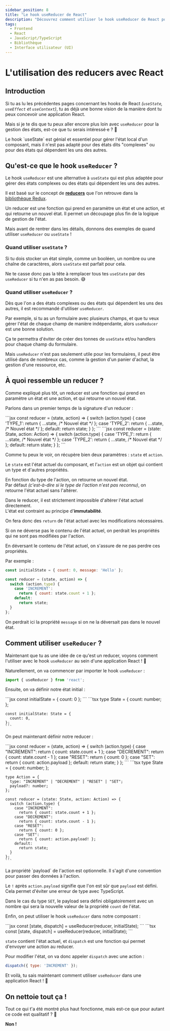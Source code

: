 ```yaml
---
sidebar_position: 8
title: "Le hook useReducer de React"
description: "Découvrez comment utiliser le hook useReducer de React pour gérer l'état de vos composants de manière plus efficace."
tags:
  - Frontend
  - React
  - JavaScript/TypeScript
  - Bibliothèque
  - Interface utilisateur (UI)
---
```



# L'utilisation des reducers avec React

## Introduction

Si tu as lu les précédentes pages concernant les hooks de React _(`useState`, `useEffect` et `useContext`)_, tu as déjà une bonne vision de la manière dont tu peux concevoir une application React.

Mais si je te dis que tu peux aller encore plus loin avec `useReducer` pour la gestion des états, est-ce que tu serais intéressé·e ? 🤔

<Admonition type="quote" title="Pourquoi ? useState ne suffit pas ?">
  Le hook `useState` est génial et essentiel pour gérer l'état local d'un composant, mais il n'est pas adapté pour des états dits "complexes" ou pour des états qui dépendent les uns des autres.
</Admonition>

## Qu'est-ce que le hook `useReducer` ?

Le hook `useReducer` est une alternative à `useState` qui est plus adaptée pour gérer des états complexes ou des états qui dépendent les uns des autres.

Il est basé sur le concept de [**reducers**](https://redux.js.org/tutorials/fundamentals/part-3-state-actions-reducers) que l'on retrouve dans la [bibliothèque Redux](https://redux.js.org).

Un reducer est une fonction qui prend en paramètre un état et une action, et qui retourne un nouvel état. Il permet un découpage plus fin de la logique de gestion de l'état.

Mais avant de rentrer dans les détails, donnons des exemples de quand utiliser `useReducer` ou `useState` !

### Quand utiliser `useState` ?

Si tu dois stocker un état simple, comme un booléen, un nombre ou une chaîne de caractères, alors `useState` est parfait pour cela.

Ne te casse donc pas la tête à remplacer tous tes `useState` par des `useReducer` si tu n'en as pas besoin. 😅

### Quand utiliser `useReducer` ?

Dès que l'on a des états complexes ou des états qui dépendent les uns des autres, il est recommandé d'utiliser `useReducer`.

Par exemple, si tu as un formulaire avec plusieurs champs, et que tu veux gérer l'état de chaque champ de manière indépendante, alors `useReducer` est une bonne solution.

Ça te permettra d'éviter de créer des tonnes de `useState` et/ou handlers pour chaque champ du formulaire.

Mais `useReducer` n'est pas seulement utile pour les formulaires, il peut être utilisé dans de nombreux cas, comme la gestion d'un panier d'achat, la gestion d'une ressource, etc.

## À quoi ressemble un reducer ?

Comme expliqué plus tôt, un reducer est une fonction qui prend en paramètre un état et une action, et qui retourne un nouvel état.

Parlons dans un premier temps de la signature d'un reducer :

<Tabs>
  <TabItem value="js" label="JavaScript">
    ```jsx
    const reducer = (state, action) => {
      switch (action.type) {
        case 'TYPE_1':
          return { ...state, /* Nouvel état */ };
        case 'TYPE_2':
          return { ...state, /* Nouvel état */ };
        default:
          return state;
      }
    };
    ```
  </TabItem>

  <TabItem value="ts" label="TypeScript">
    ```jsx
    const reducer = (state: State, action: Action) => {
      switch (action.type) {
        case 'TYPE_1':
          return { ...state, /* Nouvel état */ };
        case 'TYPE_2':
          return { ...state, /* Nouvel état */ };
        default:
          return state;
      }
    };
    ```
  </TabItem>
</Tabs>

Comme tu peux le voir, on récupère bien deux paramètres : `state` et `action`.

Le `state` est l'état actuel du composant, et l'`action` est un objet qui contient un type et d'autres propriétés.

En fonction du type de l'action, on retourne un nouvel état.  
Par défaut _(c'est-à-dire si le type de l'action n'est pas reconnu)_, on retourne l'état actuel sans l'altérer.

Dans le reducer, il est strictement impossible d'altérer l'état actuel directement.  
L'état est contraint au principe d'**immutabilité**.

On fera donc des `return` de l'état actuel avec les modifications nécessaires.

<Admonition type="quote" title="Pourquoi déverser le contenu de l'état actuel ?">
  Si on ne déverse pas le contenu de l'état actuel, on perdrait les propriétés qui ne sont pas modifiées par l'action.

  En déversant le contenu de l'état actuel, on s'assure de ne pas perdre ces propriétés.

  Par exemple :
  ```jsx
  const initialState = { count: 0, message: 'Hello' };

  const reducer = (state, action) => {
    switch (action.type) {
      case 'INCREMENT':
        return { count: state.count + 1 };
      default:
        return state;
    }
  };
  ```

  On perdrait ici la propriété `message` si on ne la déversait pas dans le nouvel état.
</Admonition>

## Comment utiliser `useReducer` ?

Maintenant que tu as une idée de ce qu'est un reducer, voyons comment l'utiliser avec le hook `useReducer` au sein d'une application React ! 🚀

Naturellement, on va commencer par importer le hook `useReducer` :

```jsx
import { useReducer } from 'react';
```

Ensuite, on va définir notre état initial :

<Tabs>
  <TabItem value="js" label="JavaScript">
    ```jsx
    const initialState = { count: 0 };
    ```
  </TabItem>

  <TabItem value="ts" label="TypeScript">
    ```tsx
    type State = {
      count: number;
    };

    const initialState: State = {
      count: 0,
    };
    ```
  </TabItem>
</Tabs>

On peut maintenant définir notre reducer :

<Tabs>
  <TabItem value="js" label="JavaScript">
    ```jsx
    const reducer = (state, action) => {
      switch (action.type) {
        case "INCREMENT":
          return { count: state.count + 1 };
        case "DECREMENT":
          return { count: state.count - 1 };
        case "RESET":
          return { count: 0 };
        case "SET":
          return { count: action.payload };
        default:
          return state;
      }
    };
    ```
  </TabItem>

  <TabItem value="ts" label="TypeScript">
    ```tsx
    type State = {
      count: number;
    };

    type Action = {
      type: "INCREMENT" | "DECREMENT" | "RESET" | "SET";
      payload?: number;
    };

    const reducer = (state: State, action: Action) => {
      switch (action.type) {
        case "INCREMENT":
          return { count: state.count + 1 };
        case "DECREMENT":
          return { count: state.count - 1 };
        case "RESET":
          return { count: 0 };
        case "SET":
          return { count: action.payload! };
        default:
          return state;
      }
    };
    ```
  </TabItem>
</Tabs>

<Admonition type="quote" title="C'est quoi `action.payload!` ?">
  La propriété `payload` de l'action est optionnelle. Il s'agit d'une convention pour passer des données à l'action.

  Le `!` après `action.payload` signifie que l'on est sûr que `payload` est défini.  
  Cela permet d'éviter une erreur de type avec TypeScript.

  Dans le cas du type `SET`, le payload sera défini obligatoirement avec un nombre qui sera la nouvelle valeur de la propriété `count` de l'état.
</Admonition>

Enfin, on peut utiliser le hook `useReducer` dans notre composant :

<Tabs>
  <TabItem value="js" label="JavaScript">
    ```jsx
    const [state, dispatch] = useReducer(reducer, initialState);
    ```
  </TabItem>

  <TabItem value="ts" label="TypeScript">
    ```tsx
    const [state, dispatch] = useReducer(reducer, initialState);
    ```
  </TabItem>
</Tabs>

`state` contient l'état actuel, et `dispatch` est une fonction qui permet d'envoyer une action au reducer.

Pour modifier l'état, on va donc appeler `dispatch` avec une action :

```jsx
dispatch({ type: 'INCREMENT' });
```

Et voilà, tu sais maintenant comment utiliser `useReducer` dans une application React ! 🎉

## On nettoie tout ça !

Tout ce qui t'a été montré plus haut fonctionne, mais est-ce que pour autant ce code est qualitatif ? 🤔

**Non !**

